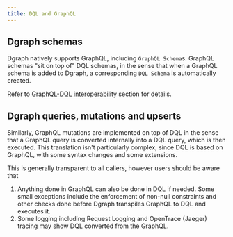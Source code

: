 ```yaml
---
title: DQL and GraphQL
---
```


## Dgraph schemas

Dgraph natively supports GraphQL, including `GraphQL Schema`s. GraphQL schemas
"sit on top of" DQL schemas, in the sense that when a GraphQL schema is added to
Dgraph, a corresponding `DQL Schema` is automatically created.

Refer to [GraphQL-DQL interoperability](./graphql-dql) section for details.

## Dgraph queries, mutations and upserts

Similarly, GraphQL mutations are implemented on top of DQL in the sense that a
GraphQL query is converted internally into a DQL query, which is then executed.
This translation isn't particularly complex, since DQL is based on GraphQL, with
some syntax changes and some extensions.

This is generally transparent to all callers, however users should be aware that

1. Anything done in GraphQL can also be done in DQL if needed. Some small
   exceptions include the enforcement of non-null constraints and other checks
   done before Dgraph transpiles GraphQL to DQL and executes it.
2. Some logging including Request Logging and OpenTrace (Jaeger) tracing may
   show DQL converted from the GraphQL.
